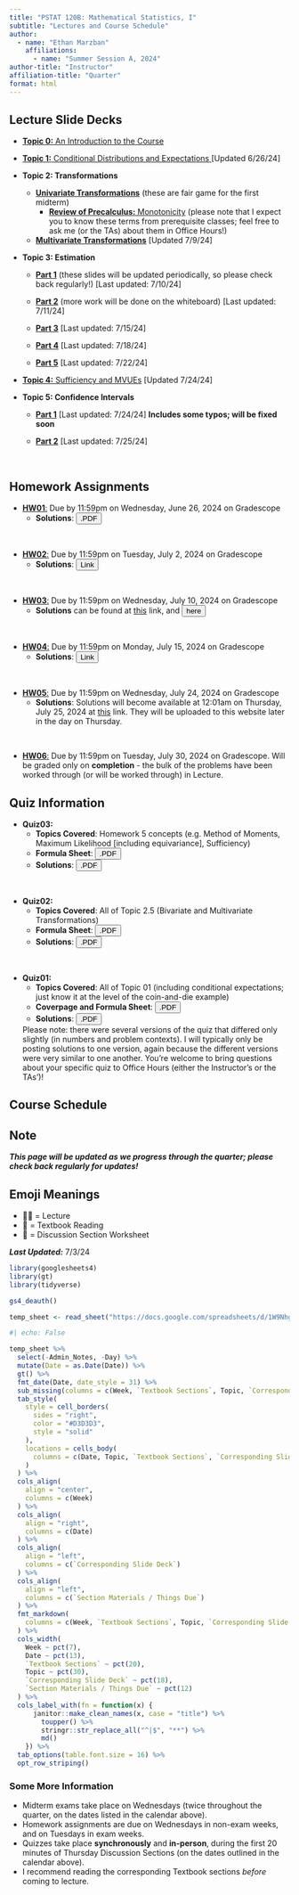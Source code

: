 ```yaml
---
title: "PSTAT 120B: Mathematical Statistics, I"
subtitle: "Lectures and Course Schedule"
author:
  - name: "Ethan Marzban"
    affiliations:
      - name: "Summer Session A, 2024"
author-title: "Instructor"
affiliation-title: "Quarter"
format: html
---
```




## Lecture Slide Decks

-   <a href="../Files/Lectures/0_Why_Stats.pdf" target="_blank">**Topic 0:** An Introduction to the Course </a>

-   <a href="../Files/Lectures/1_Cond_Expec_Dist.pdf" target="_blank">**Topic 1:** Conditional Distributions and Expectations </a> [Updated 6/26/24]

-   **Topic 2: Transformations**
    -   <a href="../Files/Lectures/2_Univariate_Transformations.pdf" target="_blank">**Univariate Transformations**</a> (these are fair game for the first midterm)
        -   <a href="../Files/Lectures/0_Monotonicity.pdf" target="_blank">**Review of Precalculus:** Monotonicity</a> (please note that I expect you to know these terms from prerequisite classes; feel free to ask me (or the TAs) about them in Office Hours!)
    -   <a href="../Files/Lectures/2_Transformations_Multi.pdf" target="_blank">**Multivariate Transformations**</a> [Updated 7/9/24]

-   **Topic 3: Estimation**
    -   <a href="../Files/Lectures/3_Estimation_P1.pdf" target="_blank">**Part 1**</a> (these slides will be updated periodically, so please check back regularly!) [Last updated: 7/10/24]
    
    -   <a href="../Files/Lectures/3_Estimation2.pdf" target="_blank">**Part 2**</a> (more work will be done on the whiteboard) [Last updated: 7/11/24]
    
    -   <a href="../Files/Lectures/3_Estimation3.pdf" target="_blank">**Part 3**</a> [Last updated: 7/15/24]
    
    -   <a href="../Files/Lectures/3_Estimation4.pdf" target="_blank">**Part 4**</a> [Last updated: 7/18/24]
    
    -   <a href="../Files/Lectures/3_Estimation5.pdf" target="_blank">**Part 5**</a> [Last updated: 7/22/24]

-   <a href="../Files/Lectures/4_Sufficiency.pdf" target="_blank">**Topic 4:** Sufficiency and MVUEs</a> [Updated 7/24/24]



-   **Topic 5: Confidence Intervals**
    -   <a href="../Files/Lectures/5_ConfInt.pdf" target="_blank">**Part 1**</a> [Last updated: 7/24/24] **Includes some typos; will be fixed soon**
    
    -   <a href="../Files/Lectures/5_ConfInt_2.pdf" target="_blank">**Part 2**</a> [Last updated: 7/25/24]
    
\

## Homework Assignments

-   <a href="../Files/HW/HW01.pdf" target="_blank">**HW01**:</a> Due by 11:59pm on Wednesday, June 26, 2024 on Gradescope
    -   **Solutions**: <a href="../Files/HW/HW01_Solns.pdf" target="_blank"><button type="button" class="btn btn-info">.PDF</button></a>
    
\

-   <a href="../Files/HW/HW02.pdf" target="_blank">**HW02**:</a> Due by 11:59pm on Tuesday, July 2, 2024 on Gradescope
    -   **Solutions**: <a href="https://drive.google.com/file/d/1ALa8AHNZjbrL1zgF5lcZLj3Dfr-wjbqi/" target="_blank"><button type="button" class="btn btn-info">Link</button></a>

\

-   <a href="../Files/HW/HW03.pdf" target="_blank">**HW03**:</a> Due by 11:59pm on Wednesday, July 10, 2024 on Gradescope
    -   **Solutions** can be found at [this](https://ucsb.instructure.com/courses/20787/modules) link, and <a href="https://drive.google.com/file/d/17bHbRujD7hOjLUvfUQibIIfCAh6YN9QB/" target="_blank"><button type="button" class="btn btn-info">here</button></a>
    
\

-   <a href="../Files/HW/HW04.pdf" target="_blank">**HW04**:</a> Due by 11:59pm on Monday, July 15, 2024 on Gradescope
    -   **Solutions**: <a href="https://drive.google.com/file/d/1mXeXsteHOxLcqDx2pwl5V28PExktiyLQ/" target="_blank"><button type="button" class="btn btn-info">Link</button></a>
    
\


-   <a href="https://drive.google.com/file/d/1o-aYPvaA0G4Vr8D5hk0T4vkR5jEuTePD/" target="_blank">**HW05**:</a> Due by 11:59pm on Wednesday, July 24, 2024 on Gradescope
    -   **Solutions**: Solutions will become available at 12:01am on Thursday, July 25, 2024 at <a href="
https://ucsb.instructure.com/courses/20787/modules" target="_blank">this</a> link. They will be uploaded to this website later in the day on Thursday.

\

-   <a href="../Files/HW/HW06.pdf" target="_blank">**HW06**:</a> Due by 11:59pm on Tuesday, July 30, 2024 on Gradescope. Will be graded only on **completion** - the bulk of the problems have been worked through (or will be worked through) in Lecture.

## Quiz Information


-   **Quiz03:** 
    -   **Topics Covered**: Homework 5 concepts (e.g. Method of Moments, Maximum Likelihood [including equivariance], Sufficiency)
    -   **Formula Sheet**: <a href="../Files/Misc/Quiz03_Formula_Sheet.pdf" target="_blank"><button type="button" class="btn btn-info">.PDF</button></a>
    -   **Solutions**: <a href="../Files/QzSolns/Qz03_Solns.pdf" target="_blank"><button type="button" class="btn btn-info">.PDF</button></a> 
    
\

-   **Quiz02:** 
    -   **Topics Covered**: All of Topic 2.5 (Bivariate and Multivariate Transformations)
    -   **Formula Sheet**: <a href="../Files/Misc/Quiz02_Formula_Sheet.pdf" target="_blank"><button type="button" class="btn btn-info">.PDF</button></a>
    -   **Solutions**: <a href="../Files/QzSolns/Qz02_Solns.pdf" target="_blank"><button type="button" class="btn btn-info">.PDF</button></a> 
    
\

-   **Quiz01:** 
    -   **Topics Covered**: All of Topic 01 (including conditional expectations; just know it at the level of the coin-and-die example)
    -   **Coverpage and Formula Sheet**: <a href="../Files/Misc/Quiz01_Coverpage.pdf" target="_blank"><button type="button" class="btn btn-info">.PDF</button></a>
    -   **Solutions**: <a href="../Files/QzSolns/Qz01_Solns.pdf" target="_blank"><button type="button" class="btn btn-info">.PDF</button></a> 
    
    Please note: there were several versions of the quiz that differed only slightly (in numbers and problem contexts). I will typically only be posting solutions to one version, again because the different versions were very similar to one another. You're welcome to bring questions about your specific quiz to Office Hours (either the Instructor's or the TAs')!

## Course Schedule 

:::{.callout-warning}
## **Note**

_**This page will be updated as we progress through the quarter; please check back regularly for updates!**_
:::

:::{.callout-note}
## **Emoji Meanings**
-   🧑‍🏫 = Lecture
-   📖 = Textbook Reading
-   📄 = Discussion Section Worksheet
:::

_**Last Updated:**_ 7/3/24

```r
library(googlesheets4)
library(gt)
library(tidyverse)

gs4_deauth()

temp_sheet <- read_sheet("https://docs.google.com/spreadsheets/d/1W9NhgxlZsbb-JW6W5nu8a_7OmF42WV6T3hyfb4PMvLY/edit?usp=sharing")
```

```r
#| echo: False

temp_sheet %>%
  select(-Admin_Notes, -Day) %>%
  mutate(Date = as.Date(Date)) %>%
  gt() %>%
  fmt_date(Date, date_style = 31) %>%
  sub_missing(columns = c(Week, `Textbook Sections`, Topic, `Corresponding Slide Deck`, `Section Materials / Things Due`), missing_text = "") %>%
  tab_style(
    style = cell_borders(
      sides = "right",
      color = "#D3D3D3",
      style = "solid"
    ),
    locations = cells_body(
      columns = c(Date, Topic, `Textbook Sections`, `Corresponding Slide Deck`, `Section Materials / Things Due`)
    )
  ) %>%
  cols_align(
    align = "center", 
    columns = c(Week)
  ) %>%
  cols_align(
    align = "right", 
    columns = c(Date)
  ) %>%
  cols_align(
    align = "left", 
    columns = c(`Corresponding Slide Deck`)
  ) %>%
  cols_align(
    align = "left", 
    columns = c(`Section Materials / Things Due`)
  ) %>%
  fmt_markdown(
    columns = c(Week, `Textbook Sections`, Topic, `Corresponding Slide Deck`, `Section Materials / Things Due`)
  ) %>%
  cols_width(
    Week ~ pct(7),
    Date ~ pct(13), 
    `Textbook Sections` ~ pct(20),
    Topic ~ pct(30),
    `Corresponding Slide Deck` ~ pct(18),
    `Section Materials / Things Due` ~ pct(12)
  ) %>%
  cols_label_with(fn = function(x) {
      janitor::make_clean_names(x, case = "title") %>%
        toupper() %>%
        stringr::str_replace_all("^|$", "**") %>%
        md()
    }) %>%
  tab_options(table.font.size = 16) %>%
  opt_row_striping()
```

### Some More Information

-   Midterm exams take place on Wednesdays (twice throughout the quarter, on the dates listed in the calendar above).
-   Homework assignments are due on Wednesdays in non-exam weeks, and on Tuesdays in exam weeks.
-   Quizzes take place **synchronously** and **in-person**, during the first 20 minutes of Thursday Discussion Sections (on the dates outlined in the calendar above).
-   I recommend reading the corresponding Textbook sections _before_ coming to lecture.
